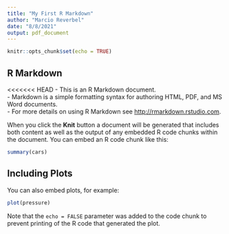```yaml
---
title: "My First R Markdown"
author: "Marcio Reverbel"
date: "8/8/2021"
output: pdf_document
---
```


```r
knitr::opts_chunk$set(echo = TRUE)
```

## R Markdown

<<<<<<< HEAD
- This is an R Markdown document.  
- Markdown is a simple formatting syntax for authoring HTML, PDF, and MS Word documents.  
- For more details on using R Markdown see <http://rmarkdown.rstudio.com>.  

When you click the **Knit** button a document will be generated that includes both content as well as the output of any embedded R code chunks within the document. You can embed an R code chunk like this:

```r
summary(cars)
```

## Including Plots

You can also embed plots, for example:

```r
plot(pressure)
```

Note that the `echo = FALSE` parameter was added to the code chunk to prevent printing of the R code that generated the plot.

